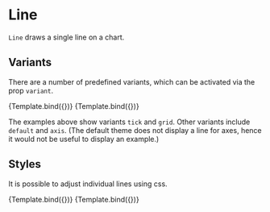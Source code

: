 
# Line

<Meta title="Core/Components/Line" />

`Line` draws a single line on a chart.

<ArgsTable of={Line} />

## Variants

There are a number of predefined variants, which can be activated via the prop `variant`.

<Canvas>
    <Story
        name="tick"
        args={{
            variant: 'tick',
            x1: 140,
            y1: 80,
            x2: 140,
            y2: 86,
        }}
        component={Line}
        decorators={[ChartDecorator]}
    >
        {Template.bind({})}
    </Story>
    <Story
        name="grid"
        args={{
            variant: 'grid',
            x1: 0,
            y1: 40,
            x2: 320,
            y2: 40,
        }}
        component={Line}
        decorators={[ChartDecorator]}
    >
        {Template.bind({})}
    </Story>
</Canvas>

The examples above show variants `tick` and `grid`. Other variants include `default` and `axis`.
(The default theme does not display a line for axes, hence it would not be useful to display an example.)

## Styles

It is possible to adjust individual lines using css.

<Canvas>
    <Story
        name="color"
        args={{
            variant: 'default',
            x1: 0,
            y1: 80,
            x2: 280,
            y2: 0,
            style: {
                stroke: '#dd4444',
            },
        }}
        component={Line}
        decorators={[ChartDecorator]}
    >
        {Template.bind({})}
    </Story>
    <Story
        name="dasharray"
        args={{
            variant: 'default',
            x1: 40,
            y1: 0,
            x2: 320,
            y2: 80,
            style: {
                stroke: '#222222',
                strokeDasharray: '15,15',
                strokeLinecap: 'round',
                strokeWidth: 5,
            },
        }}
        component={Line}
        decorators={[ChartDecorator]}
    >
        {Template.bind({})}
    </Story>
</Canvas>
